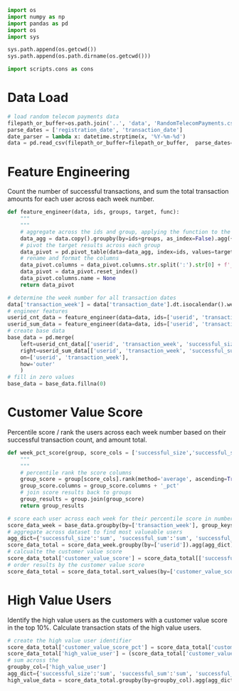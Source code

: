 
```python
import os
import numpy as np
import pandas as pd
import os
import sys

sys.path.append(os.getcwd())
sys.path.append(os.path.dirname(os.getcwd()))

import scripts.cons as cons
```

# Data Load

```python
# load random telecom payments data
filepath_or_buffer=os.path.join('..', 'data', 'RandomTelecomPayments.csv')
parse_dates = ['registration_date', 'transaction_date']
date_parser = lambda x: datetime.strptime(x, '%Y-%m-%d')
data = pd.read_csv(filepath_or_buffer=filepath_or_buffer,  parse_dates=parse_dates)
```

# Feature Engineering

Count the number of successful transactions, and sum the total transaction amounts for each user across each week number.

```python
def feature_engineer(data, ids, groups, target, func):
    """
    """
    # aggregate across the ids and group, applying the function to the target
    data_agg = data.copy().groupby(by=ids+groups, as_index=False).agg({target:func})
    # pivot the target results across each group
    data_pivot = pd.pivot_table(data=data_agg, index=ids, values=target, columns=groups)
    # rename and format the columns
    data_pivot.columns = data_pivot.columns.str.split(':').str[0] + f'_{func}'
    data_pivot = data_pivot.reset_index()
    data_pivot.columns.name = None
    return data_pivot

# determine the week number for all transaction dates
data['transaction_week'] = data['transaction_date'].dt.isocalendar().week
# engineer features
userid_cnt_data = feature_engineer(data=data, ids=['userid', 'transaction_week'], groups=['transaction_status'], target='transaction_amount', func='size')
userid_sum_data = feature_engineer(data=data, ids=['userid', 'transaction_week'], groups=['transaction_status'], target='transaction_amount', func='sum')
# create base data
base_data = pd.merge(
    left=userid_cnt_data[['userid', 'transaction_week', 'successful_size']], 
    right=userid_sum_data[['userid', 'transaction_week', 'successful_sum']], 
    on=['userid', 'transaction_week'], 
    how='outer'
    )
# fill in zero values
base_data = base_data.fillna(0)
```

# Customer Value Score

Percentile score / rank the users across each week number based on their successful transaction count, and amount total.

```python
def week_pct_score(group, score_cols = ['successful_size','successful_sum']):
    """
    """
    # percentile rank the score columns
    group_score = group[score_cols].rank(method='average', ascending=True, pct=True, axis=0)
    group_score.columns = group_score.columns + '_pct'
    # join score results back to groups
    group_results = group.join(group_score)
    return group_results

# score each user across each week for their percentile score in number of successfull transactions counts and acounts
score_data_week = base_data.groupby(by=['transaction_week'], group_keys=False).apply(lambda group: week_pct_score(group))
# aggregate across dataset to find most valueable users
agg_dict={'successful_size':'sum', 'successful_sum':'sum', 'successful_size_pct':'sum', 'successful_sum_pct':'sum'}
score_data_total = score_data_week.groupby(by=['userid']).agg(agg_dict)
# calcualte the customer value score
score_data_total['customer_value_score'] = score_data_total[['successful_size_pct', 'successful_sum_pct']].mean(axis=1)
# order results by the customer value score
score_data_total = score_data_total.sort_values(by=['customer_value_score'], ascending=False)
```

# High Value Users

Identify the high value users as the customers with a customer value score in the top 10%. Calculate transaction stats of the high value users.

```python
# create the high value user identifier
score_data_total['customer_value_score_pct'] = score_data_total['customer_value_score'].rank(method='average', ascending=True, pct=True, axis=0)
score_data_total['high_value_user'] = (score_data_total['customer_value_score_pct'] >= 0.9).astype(int)
# sum across the 
groupby_col=['high_value_user']
agg_dict={'successful_size':'sum', 'successful_sum':'sum', 'successful_size_pct':'mean', 'successful_sum_pct':'mean', 'customer_value_score':'mean', 'customer_value_score_pct':'mean'}
high_value_data = score_data_total.groupby(by=groupby_col).agg(agg_dict)
```